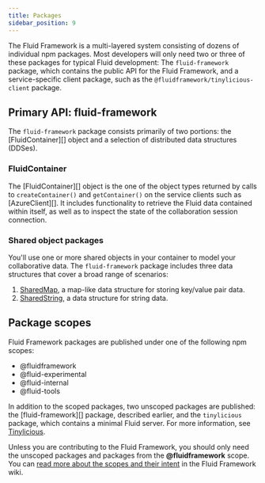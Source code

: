 ```yaml
---
title: Packages
sidebar_position: 9
---
```


The Fluid Framework is a multi-layered system consisting of dozens of individual npm packages. Most developers will only
need two or three of these packages for typical Fluid development: The `fluid-framework` package, which contains the
public API for the Fluid Framework, and a service-specific client package, such as the
`@fluidframework/tinylicious-client` package.

## Primary API: fluid-framework

The `fluid-framework` package consists primarily of two portions: the [FluidContainer][] object and a selection of
distributed data structures (DDSes).

### FluidContainer

The [FluidContainer][] object is the one of the object types returned by calls to `createContainer()` and
`getContainer()` on the service clients such as [AzureClient][]. It includes functionality to retrieve the Fluid data
contained within itself, as well as to inspect the state of the collaboration session connection.

### Shared object packages

You'll use one or more shared objects in your container to model your collaborative data. The `fluid-framework` package includes
three data structures that cover a broad range of scenarios:

1. [SharedMap](../data-structures/map.mdx), a map-like data structure for storing key/value pair data.
2. [SharedString](../data-structures/string.md), a data structure for string data.

## Package scopes

Fluid Framework packages are published under one of the following npm scopes:

-   @fluidframework
-   @fluid-experimental
-   @fluid-internal
-   @fluid-tools

In addition to the scoped packages, two unscoped packages are published: the [fluid-framework][] package, described earlier, and the `tinylicious` package, which contains a minimal Fluid server. For more information, see [Tinylicious](../testing/tinylicious.mdx).

Unless you are contributing to the Fluid Framework, you should only need the unscoped packages and packages from the **@fluidframework** scope.
You can [read more about the scopes and their intent][scopes] in the Fluid Framework wiki.

[scopes]: https://github.com/microsoft/FluidFramework/wiki/npm-package-scopes
